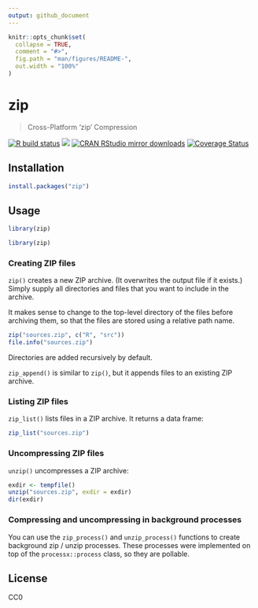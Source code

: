 ```yaml
---
output: github_document
---
```


<!-- README.md is generated from README.Rmd. Please edit that file -->

```r
knitr::opts_chunk$set(
  collapse = TRUE,
  comment = "#>",
  fig.path = "man/figures/README-",
  out.width = "100%"
)
```

# zip

> Cross-Platform 'zip' Compression

<!-- badges: start -->
[![R build status](https://github.com/r-lib/zip/workflows/R-CMD-check/badge.svg)](https://github.com/r-lib/zip/actions)
[![](https://www.r-pkg.org/badges/version/zip)](https://www.r-pkg.org/pkg/zip)
[![CRAN RStudio mirror downloads](https://cranlogs.r-pkg.org/badges/zip)](https://www.r-pkg.org/pkg/zip)
[![Coverage Status](https://img.shields.io/codecov/c/github/r-lib/zip/main.svg)](https://codecov.io/github/r-lib/zip?branch=main)
<!-- badges: end -->

## Installation

```r
install.packages("zip")
```

## Usage

```r
library(zip)
```

```r
library(zip)
```

### Creating ZIP files

`zip()` creates a new ZIP archive. (It overwrites the output file if it
exists.) Simply supply all directories and files that you want to include
in the archive.

It makes sense to change to the top-level directory of the files before
archiving them, so that the files are stored using a relative path name.

```r
zip("sources.zip", c("R", "src"))
file.info("sources.zip")
```

Directories are added recursively by default.

`zip_append()` is similar to `zip()`, but it appends files to an existing
ZIP archive.

### Listing ZIP files

`zip_list()` lists files in a ZIP archive. It returns a data frame:

```r
zip_list("sources.zip")
```

### Uncompressing ZIP files

`unzip()` uncompresses a ZIP archive:

```r
exdir <- tempfile()
unzip("sources.zip", exdir = exdir)
dir(exdir)
```

### Compressing and uncompressing in background processes

You can use the `zip_process()` and  `unzip_process()` functions to
create background zip / unzip processes. These processes were implemented
on top of the `processx::process` class, so they are pollable.

## License

CC0
